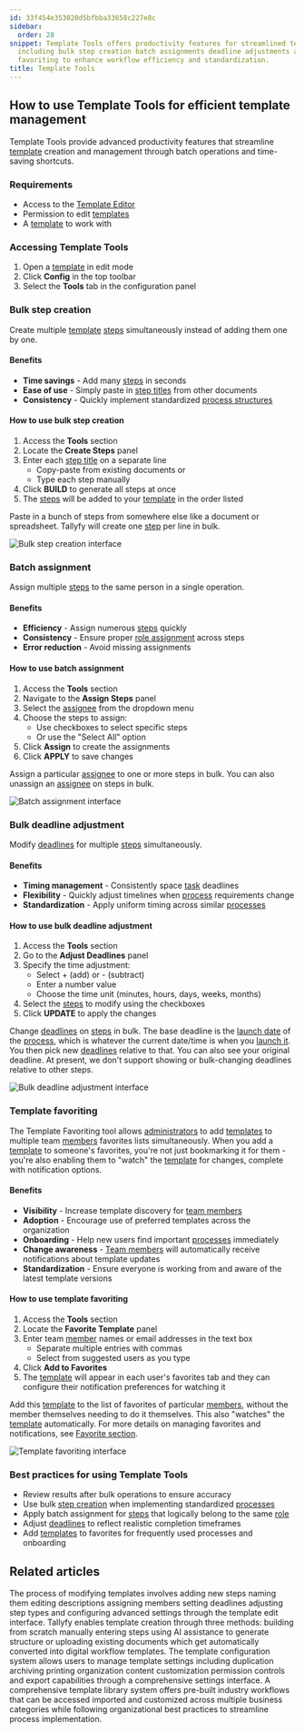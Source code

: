 ```yaml
---
id: 33f454e353020d5bfbba33658c227e8c
sidebar:
  order: 28
snippet: Template Tools offers productivity features for streamlined template management
  including bulk step creation batch assignments deadline adjustments and template
  favoriting to enhance workflow efficiency and standardization.
title: Template Tools
---
```


## How to use Template Tools for efficient template management

Template Tools provide advanced productivity features that streamline [template](/products/pro/documenting/templates/) creation and management through batch operations and time-saving shortcuts.

### Requirements
- Access to the [Template Editor](/products/pro/documenting/templates/)
- Permission to edit [templates](/products/pro/documenting/templates/)
- A [template](/products/pro/documenting/templates/) to work with

### Accessing Template Tools
1. Open a [template](/products/pro/documenting/templates/) in edit mode
2. Click **Config** in the top toolbar
3. Select the **Tools** tab in the configuration panel

### Bulk step creation

Create multiple [template](/products/pro/documenting/templates/) [steps](/products/pro/tracking-and-tasks/tasks/) simultaneously instead of adding them one by one.

#### Benefits
- **Time savings** - Add many [steps](/products/pro/tracking-and-tasks/tasks/) in seconds
- **Ease of use** - Simply paste in [step titles](/products/pro/tracking-and-tasks/tasks/) from other documents
- **Consistency** - Quickly implement standardized [process structures](/products/pro/tracking-and-tasks/processes/)

#### How to use bulk step creation
1. Access the **Tools** section
2. Locate the **Create Steps** panel
3. Enter each [step title](/products/pro/tracking-and-tasks/tasks/) on a separate line
   - Copy-paste from existing documents or
   - Type each step manually
4. Click **BUILD** to generate all steps at once
5. The [steps](/products/pro/tracking-and-tasks/tasks/) will be added to your [template](/products/pro/documenting/templates/) in the order listed

Paste in a bunch of steps from somewhere else like a document or spreadsheet. Tallyfy will create one [step](/products/pro/tracking-and-tasks/tasks/) per line in bulk.

![Bulk step creation interface](https://screenshots.tallyfy.com/tallyfy%2Fpro%2Fdesktop-light-click-powertools-create-steps.png)

### Batch assignment

Assign multiple [steps](/products/pro/tracking-and-tasks/tasks/) to the same person in a single operation.

#### Benefits
- **Efficiency** - Assign numerous [steps](/products/pro/tracking-and-tasks/tasks/) quickly
- **Consistency** - Ensure proper [role assignment](/products/pro/documenting/members/) across steps
- **Error reduction** - Avoid missing assignments

#### How to use batch assignment
1. Access the **Tools** section
2. Navigate to the **Assign Steps** panel
3. Select the [assignee](/products/pro/documenting/members/) from the dropdown menu
4. Choose the steps to assign:
   - Use checkboxes to select specific steps
   - Or use the "Select All" option
5. Click **Assign** to create the assignments
6. Click **APPLY** to save changes

Assign a particular [assignee](/products/pro/documenting/members/) to one or more steps in bulk. You can also unassign an [assignee](/products/pro/documenting/members/) on steps in bulk.

![Batch assignment interface](https://screenshots.tallyfy.com/tallyfy%2Fpro%2Fdesktop-light-click-powertools-assign.png)

### Bulk deadline adjustment

Modify [deadlines](/products/pro/tracking-and-tasks/tasks/) for multiple [steps](/products/pro/tracking-and-tasks/tasks/) simultaneously.

#### Benefits
- **Timing management** - Consistently space [task](/products/pro/tracking-and-tasks/tasks/) deadlines
- **Flexibility** - Quickly adjust timelines when [process](/products/pro/tracking-and-tasks/processes/) requirements change
- **Standardization** - Apply uniform timing across similar [processes](/products/pro/tracking-and-tasks/processes/)

#### How to use bulk deadline adjustment
1. Access the **Tools** section
2. Go to the **Adjust Deadlines** panel
3. Specify the time adjustment:
   - Select + (add) or - (subtract)
   - Enter a number value
   - Choose the time unit (minutes, hours, days, weeks, months)
4. Select the [steps](/products/pro/tracking-and-tasks/tasks/) to modify using the checkboxes
5. Click **UPDATE** to apply the changes

Change [deadlines](/products/pro/tracking-and-tasks/tasks/) on [steps](/products/pro/tracking-and-tasks/tasks/) in bulk. The base deadline is the [launch date](/products/pro/launching/) of the [process](/products/pro/tracking-and-tasks/processes/), which is whatever the current date/time is when you [launch it](/products/pro/launching/). You then pick new [deadlines](/products/pro/tracking-and-tasks/tasks/) relative to that. You can also see your original deadline. At present, we don't support showing or bulk-changing deadlines relative to other steps.

![Bulk deadline adjustment interface](https://screenshots.tallyfy.com/tallyfy%2Fpro%2Fdesktop-light-click-powertools-deadlines.png)

### Template favoriting

The Template Favoriting tool allows [administrators](/products/pro/documenting/members/) to add [templates](/products/pro/documenting/templates/) to multiple team [members](/products/pro/documenting/members/) favorites lists simultaneously. When you add a [template](/products/pro/documenting/templates/) to someone's favorites, you're not just bookmarking it for them - you're also enabling them to "watch" the [template](/products/pro/documenting/templates/) for changes, complete with notification options.

#### Benefits
- **Visibility** - Increase template discovery for [team members](/products/pro/documenting/members/)
- **Adoption** - Encourage use of preferred templates across the organization
- **Onboarding** - Help new users find important [processes](/products/pro/tracking-and-tasks/processes/) immediately
- **Change awareness** - [Team members](/products/pro/documenting/members/) will automatically receive notifications about template updates
- **Standardization** - Ensure everyone is working from and aware of the latest template versions

#### How to use template favoriting
1. Access the **Tools** section
2. Locate the **Favorite Template** panel
3. Enter team [member](/products/pro/documenting/members/) names or email addresses in the text box
   - Separate multiple entries with commas
   - Select from suggested users as you type
4. Click **Add to Favorites**
5. The [template](/products/pro/documenting/templates/) will appear in each user's favorites tab and they can configure their notification preferences for watching it

Add this [template](/products/pro/documenting/templates/) to the list of favorites of particular [members](/products/pro/documenting/members/), without the member themselves needing to do it themselves. This also "watches" the [template](/products/pro/documenting/templates/) automatically. For more details on managing favorites and notifications, see [Favorite section](/products/pro/tracking-and-tasks/tracker-view/organize-processes/how-can-i-favorite-and-filter-processes-on-tallyfy/).

![Template favoriting interface](https://screenshots.tallyfy.com/tallyfy%2Fpro%2Fdesktop-light-click-powertools-favorite.png)

### Best practices for using Template Tools
- Review results after bulk operations to ensure accuracy
- Use bulk [step creation](/products/pro/tracking-and-tasks/tasks/) when implementing standardized [processes](/products/pro/tracking-and-tasks/processes/)
- Apply batch assignment for [steps](/products/pro/tracking-and-tasks/tasks/) that logically belong to the same [role](/products/pro/documenting/members/)
- Adjust [deadlines](/products/pro/tracking-and-tasks/tasks/) to reflect realistic completion timeframes
- Add [templates](/products/pro/documenting/templates/) to favorites for frequently used processes and onboarding


## Related articles
<CardGrid>
<LinkTitleCard header="<b>Edit Templates > Edit steps</b>" href="/products/pro/documenting/templates/edit-templates/edit-steps/" > The process of modifying templates involves adding new steps naming them editing descriptions assigning members setting deadlines adjusting step types and configuring advanced settings through the template edit interface. </LinkTitleCard>
<LinkTitleCard header="<b>Templates > Create a template</b>" href="/products/pro/documenting/templates/create-template/" > Tallyfy enables template creation through three methods: building from scratch manually entering steps using AI assistance to generate structure or uploading existing documents which get automatically converted into digital workflow templates. </LinkTitleCard>
<LinkTitleCard header="<b>Templates > Configure your template</b>" href="/products/pro/documenting/templates/config/" > The template configuration system allows users to manage template settings including duplication archiving printing organization content customization permission controls and export capabilities through a comprehensive settings interface. </LinkTitleCard>
<LinkTitleCard header="<b>Templates > Sample Templates</b>" href="/products/pro/documenting/templates/how-can-i-access-tallyfys-sample-templates/" > A comprehensive template library system offers pre-built industry workflows that can be accessed imported and customized across multiple business categories while following organizational best practices to streamline process implementation. </LinkTitleCard>
</CardGrid>